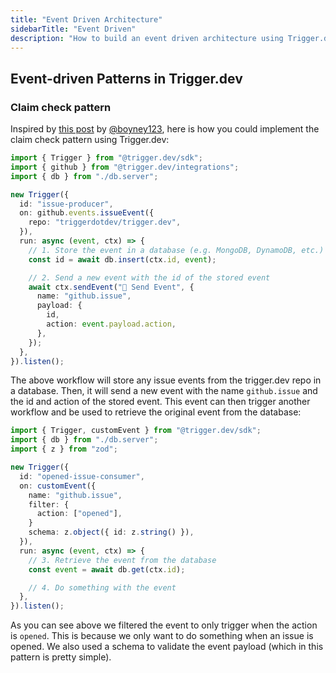 ```yaml
---
title: "Event Driven Architecture"
sidebarTitle: "Event Driven"
description: "How to build an event driven architecture using Trigger.dev"
---
```


## Event-driven Patterns in Trigger.dev

### Claim check pattern

Inspired by [this post](https://serverlessland.com/event-driven-architecture/visuals/claim-check-pattern) by [@boyney123](https://twitter.com/boyney123), here is how you could implement the claim check pattern using Trigger.dev:

```ts
import { Trigger } from "@trigger.dev/sdk";
import { github } from "@trigger.dev/integrations";
import { db } from "./db.server";

new Trigger({
  id: "issue-producer",
  on: github.events.issueEvent({
    repo: "triggerdotdev/trigger.dev",
  }),
  run: async (event, ctx) => {
    // 1. Store the event in a database (e.g. MongoDB, DynamoDB, etc.)
    const id = await db.insert(ctx.id, event);

    // 2. Send a new event with the id of the stored event
    await ctx.sendEvent("📧 Send Event", {
      name: "github.issue",
      payload: {
        id,
        action: event.payload.action,
      },
    });
  },
}).listen();
```

The above workflow will store any issue events from the trigger.dev repo in a database. Then, it will send a new event with the name `github.issue` and the id and action of the stored event. This event can then trigger another workflow and be used to retrieve the original event from the database:

```ts
import { Trigger, customEvent } from "@trigger.dev/sdk";
import { db } from "./db.server";
import { z } from "zod";

new Trigger({
  id: "opened-issue-consumer",
  on: customEvent({
    name: "github.issue",
    filter: {
      action: ["opened"],
    }
    schema: z.object({ id: z.string() }),
  }),
  run: async (event, ctx) => {
    // 3. Retrieve the event from the database
    const event = await db.get(ctx.id);

    // 4. Do something with the event
  },
}).listen();
```

As you can see above we filtered the event to only trigger when the action is `opened`. This is because we only want to do something when an issue is opened. We also used a schema to validate the event payload (which in this pattern is pretty simple).
